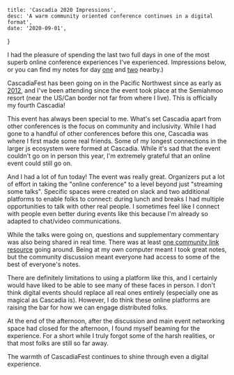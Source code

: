 


    title: 'Cascadia 2020 Impressions',
    desc: 'A warm community oriented conference continues in a digital format',
    date: '2020-09-01',
}

I had the pleasure of spending the last two full days in one of the most superb
online conference experiences I've experienced. Impressions below, or you can
find my notes for day [one](day1-notes) and [two](day2-notes) nearby.)

CascadiaFest has been going on in the Pacific Northwest since as early as
[2012](https://2012.cascadiajs.com/), and I've been attending since the event
took place at the Semiahmoo resort (near the US/Can border not far from where I
live). This is officially my fourth Cascadia!

This event has always been special to me. What's set Cascadia apart from other
conferences is the focus on community and inclusivity. While I had gone to a
handful of other conferences before this one, Cascadia was where I first made
some real friends. Some of my longest connections in the larger js ecosystem
were formed at Cascadia. While it's sad that the event couldn't go on in person
this year, I'm extremely grateful that an online event could still go on.

And I had a lot of fun today! The event was really great. Organizers put a lot
of effort in taking the "online conference" to a level beyond just "streaming
some talks". Specific spaces were created on slack and two additional platforms
to enable folks to connect: during lunch and breaks I had multiple opportunities
to talk with other real people. I sometimes feel like I connect with people even
better during events like this because I'm already so adapted to chat/video
communications.

While the talks were going on, questions and supplementary commentary was also
being shared in real time. There was at least
[one community link resource](https://gist.github.com/JessicaG/c0beee4ac6d9e5e153ef40767dd558f8)
going around. Being at my own computer meant I took great notes, but the
community discussion meant everyone had access to some of the best of everyone's
notes.

There are definitely limitations to using a platform like this, and I certainly
would have liked to be able to see many of these faces in person. I don't think
digital events should replace all real ones entirely (especially one as magical
as Cascadia is). However, I do think these online platforms are raising the bar
for how we can engage distributed folks.

At the end of the afternoon, after the discussion and main event networking
space had closed for the afternoon, I found myself beaming for the experience.
For a short while I truly forgot some of the harsh realities, or that most folks
are still so far away.

The warmth of CascadiaFest continues to shine through even a digital experience.
